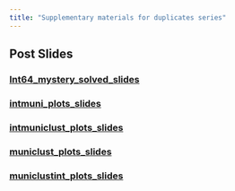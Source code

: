```yaml
---
title: "Supplementary materials for duplicates series"
---
```


## Post Slides  

### [Int64_mystery_solved_slides](Int65_mystery_solved_slides.html)

### [intmuni_plots_slides](intmuni_plots_slides.html)

### [intmuniclust_plots_slides](intmuniclust_plots_slides.html)

### [municlust_plots_slides](municlust_plots_slides.html)

### [municlustint_plots_slides](municlustint_plots_slides.html)
